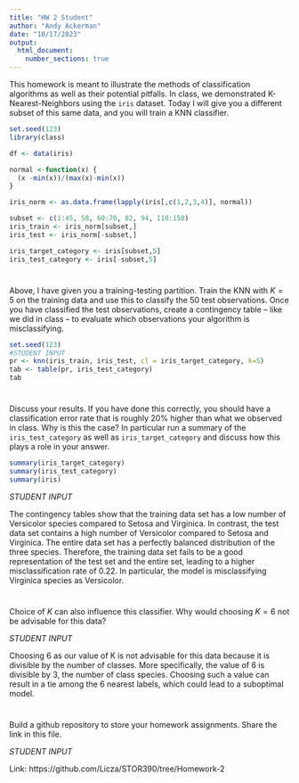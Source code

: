 ```yaml
---
title: "HW 2 Student"
author: "Andy Ackerman"
date: "10/17/2023"
output: 
  html_document:
    number_sections: true
---
```


This homework is meant to illustrate the methods of classification algorithms as well as their potential pitfalls.  In class, we demonstrated K-Nearest-Neighbors using the `iris` dataset.  Today I will give you a different subset of this same data, and you will train a KNN classifier.  

```r
set.seed(123)
library(class)

df <- data(iris) 

normal <-function(x) {
  (x -min(x))/(max(x)-min(x))   
}

iris_norm <- as.data.frame(lapply(iris[,c(1,2,3,4)], normal))

subset <- c(1:45, 58, 60:70, 82, 94, 110:150)
iris_train <- iris_norm[subset,] 
iris_test <- iris_norm[-subset,] 

iris_target_category <- iris[subset,5]
iris_test_category <- iris[-subset,5]


```

#
Above, I have given you a training-testing partition.  Train the KNN with $K = 5$ on the training data and use this to classify the 50 test observations.  Once you have classified the test observations, create a contingency table -- like we did in class -- to evaluate which observations your algorithm is misclassifying.   

```r
set.seed(123)
#STUDENT INPUT
pr <- knn(iris_train, iris_test, cl = iris_target_category, k=5)
tab <- table(pr, iris_test_category)
tab

```

#

Discuss your results.  If you have done this correctly, you should have a classification error rate that is roughly 20% higher than what we observed in class.  Why is this the case? In particular run a summary of the `iris_test_category` as well as `iris_target_category` and discuss how this plays a role in your answer.  

```r
summary(iris_target_category)
summary(iris_test_category)
summary(iris)
```


*STUDENT INPUT* 

The contingency tables show that the training data set has a low number of Versicolor species compared to Setosa and Virginica. In contrast, the test data set contains a high number of Versicolor compared to Setosa and Virginica. The entire data set has a perfectly balanced distribution of the three species. Therefore, the training data set fails to be a good representation of the test set and the entire set, leading to a higher misclassification rate of 0.22. In particular, the model is misclassifying Virginica species as Versicolor.

#

Choice of $K$ can also influence this classifier.  Why would choosing $K = 6$ not be advisable for this data? 

*STUDENT INPUT*

Choosing 6 as our value of K is not advisable for this data because it is divisible by the number of classes. More specifically, the value of 6 is divisible by 3, the number of class species. Choosing such a value can result in a tie among the 6 nearest labels, which could lead to a suboptimal model.

#

Build a github repository to store your homework assignments.  Share the link in this file.  

*STUDENT INPUT*

Link: https://github.com/Licza/STOR390/tree/Homework-2

